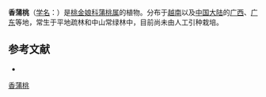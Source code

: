 {{Speciesbox
| name = 香蒲桃
| status = 
| status_system = 
| image = 
| genus = Syzygium
| species = odoratum
| authority = (Lour.) DC.
}}

'''香蒲桃'''（[[学名|学名]]：{{lang|la|''Syzygium odoratum''}}）是[[桃金娘科|桃金娘科]][[蒲桃属|蒲桃属]]的植物。分布于[[越南|越南]]以及[[中国大陆|中国大陆]]的[[广西|广西]]、[[广东|广东]]等地，常生于平地疏林和中山常绿林中，目前尚未由人工引种栽培。

== 参考文献 ==
<div class="references-small">
* {{cite web| url =http://www.bioinfo.cn/db05/KmzwSpecies.php?action=view&id=13730| title =香蒲桃| work =《中国高等植物数据库全库》| publisher =中国科学院微生物研究所| author =昆明植物研究所| accessdate =2009-02-24| deadurl =yes| archiveurl =https://web.archive.org/web/20160305071316/http://www.bioinfo.cn/db05/KmzwSpecies.php?action=view&id=13730| archivedate =2016-03-05}}
</div>
{{Taxonbar|from=Q15227855}}

{{DEFAULTSORT:Syzygium odoratum}}
[[Category:蒲桃属|香蒲桃]]


{{Myrtaceae-stub}}